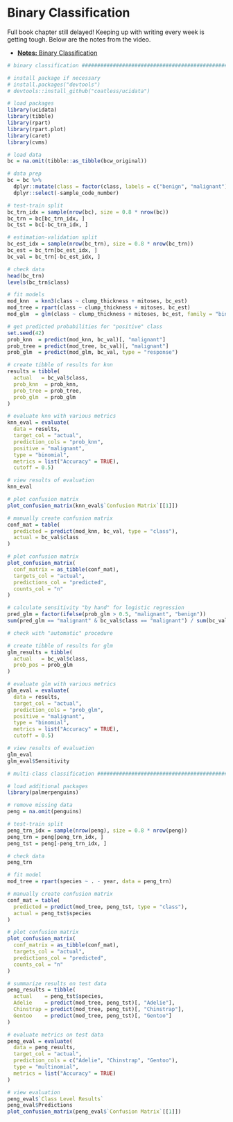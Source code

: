 # Binary Classification

Full book chapter still delayed! Keeping up with writing every week is getting tough. Below are the notes from the video.

- [**Notes:** Binary Classification](files/binary-classification.pdf)

```r
# binary classification ########################################################

# install package if necessary
# install.packages("devtools")
# devtools::install_github("coatless/ucidata")

# load packages
library(ucidata)
library(tibble)
library(rpart)
library(rpart.plot)
library(caret)
library(cvms)

# load data
bc = na.omit(tibble::as_tibble(bcw_original))

# data prep
bc = bc %>%
  dplyr::mutate(class = factor(class, labels = c("benign", "malignant"))) %>%
  dplyr::select(-sample_code_number)

# test-train split
bc_trn_idx = sample(nrow(bc), size = 0.8 * nrow(bc))
bc_trn = bc[bc_trn_idx, ]
bc_tst = bc[-bc_trn_idx, ]

# estimation-validation split
bc_est_idx = sample(nrow(bc_trn), size = 0.8 * nrow(bc_trn))
bc_est = bc_trn[bc_est_idx, ]
bc_val = bc_trn[-bc_est_idx, ]

# check data
head(bc_trn)
levels(bc_trn$class)

# fit models
mod_knn  = knn3(class ~ clump_thickness + mitoses, bc_est)
mod_tree = rpart(class ~ clump_thickness + mitoses, bc_est)
mod_glm  = glm(class ~ clump_thickness + mitoses, bc_est, family = "binomial")

# get predicted probabilities for "positive" class
set.seed(42)
prob_knn  = predict(mod_knn, bc_val)[, "malignant"]
prob_tree = predict(mod_tree, bc_val)[, "malignant"]
prob_glm  = predict(mod_glm, bc_val, type = "response")

# create tibble of results for knn
results = tibble(
  actual   = bc_val$class,
  prob_knn  = prob_knn,
  prob_tree = prob_tree,
  prob_glm  = prob_glm
)

# evaluate knn with various metrics
knn_eval = evaluate(
  data = results,
  target_col = "actual",
  prediction_cols = "prob_knn",
  positive = "malignant",
  type = "binomial",
  metrics = list("Accuracy" = TRUE),
  cutoff = 0.5)

# view results of evaluation
knn_eval

# plot confusion matrix
plot_confusion_matrix(knn_eval$`Confusion Matrix`[[1]])

# manually create confusion matrix
conf_mat = table(
  predicted = predict(mod_knn, bc_val, type = "class"),
  actual = bc_val$class
)

# plot confusion matrix
plot_confusion_matrix(
  conf_matrix = as_tibble(conf_mat),
  targets_col = "actual",
  predictions_col = "predicted",
  counts_col = "n"
)

# calculate sensitivity "by hand" for logistic regression
pred_glm = factor(ifelse(prob_glm > 0.5, "malignant", "benign"))
sum(pred_glm == "malignant" & bc_val$class == "malignant") / sum(bc_val$class == "malignant")

# check with "automatic" procedure

# create tibble of results for glm
glm_results = tibble(
  actual   = bc_val$class,
  prob_pos = prob_glm
)

# evaluate glm with various metrics
glm_eval = evaluate(
  data = results,
  target_col = "actual",
  prediction_cols = "prob_glm",
  positive = "malignant",
  type = "binomial",
  metrics = list("Accuracy" = TRUE),
  cutoff = 0.5)

# view results of evaluation
glm_eval
glm_eval$Sensitivity

# multi-class classification ###################################################

# load additional packages
library(palmerpenguins)

# remove missing data
peng = na.omit(penguins)

# test-train split
peng_trn_idx = sample(nrow(peng), size = 0.8 * nrow(peng))
peng_trn = peng[peng_trn_idx, ]
peng_tst = peng[-peng_trn_idx, ]

# check data
peng_trn

# fit model
mod_tree = rpart(species ~ . - year, data = peng_trn)

# manually create confusion matrix
conf_mat = table(
  predicted = predict(mod_tree, peng_tst, type = "class"),
  actual = peng_tst$species
)

# plot confusion matrix
plot_confusion_matrix(
  conf_matrix = as_tibble(conf_mat),
  targets_col = "actual",
  predictions_col = "predicted",
  counts_col = "n"
)

# summarize results on test data
peng_results = tibble(
  actual    = peng_tst$species,
  Adelie    = predict(mod_tree, peng_tst)[, "Adelie"],
  Chinstrap = predict(mod_tree, peng_tst)[, "Chinstrap"],
  Gentoo    = predict(mod_tree, peng_tst)[, "Gentoo"]
)

# evaluate metrics on test data
peng_eval = evaluate(
  data = peng_results,
  target_col = "actual",
  prediction_cols = c("Adelie", "Chinstrap", "Gentoo"),
  type = "multinomial",
  metrics = list("Accuracy" = TRUE)
)

# view evaluation
peng_eval$`Class Level Results`
peng_eval$Predictions
plot_confusion_matrix(peng_eval$`Confusion Matrix`[[1]])

```


<!-- ```{r setup, include = FALSE} -->
<!-- knitr::opts_chunk$set(echo = TRUE, fig.align = "center", cache = TRUE, autodep = TRUE) -->
<!-- ``` -->

<!-- *** -->

<!-- In this chapter... -->

<!-- *** -->

<!-- ## Reading -->

<!-- - **Required:** [Wikipedia: Confusion Matrix](https://en.wikipedia.org/wiki/Confusion_matrix) -->
<!-- - **Required:** [Wikipedia: Sensitivity and Specificity](https://en.wikipedia.org/wiki/Sensitivity_and_specificity) -->
<!-- - **Required:** [Wikipedia: Precision and Recall](https://en.wikipedia.org/wiki/Precision_and_recall) -->
<!-- - **Required:** [Wikipedia: Evaluation of Binary Classifiers](https://en.wikipedia.org/wiki/Evaluation_of_binary_classifiers) -->

<!-- *** -->

<!-- ```{r packages, message = FALSE, warning = FALSE} -->
<!-- library("tidyverse") -->
<!-- ``` -->

<!-- *** -->

<!-- TBD -->

<!-- *** -->

<!-- ## Source -->

<!-- - `R` Markdown: [`binary-classification.Rmd`](binary-classification.Rmd) -->

<!-- *** -->
